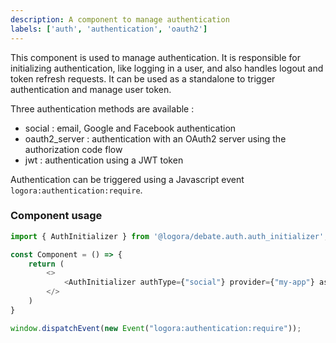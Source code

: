```yaml
---
description: A component to manage authentication
labels: ['auth', 'authentication', 'oauth2']
---
```


This component is used to manage authentication. It is responsible for initializing authentication, like logging in a user, and also handles logout and token refresh requests.
It can be used as a standalone to trigger authentication and manage user token.

Three authentication methods are available :
- social : email, Google and Facebook authentication
- oauth2_server : authentication with an OAuth2 server using the authorization code flow
- jwt : authentication using a JWT token

Authentication can be triggered using a Javascript event `logora:authentication:require`.


### Component usage

```js
import { AuthInitializer } from '@logora/debate.auth.auth_initializer';
```

```js
const Component = () => {
	return (
        <>
            <AuthInitializer authType={"social"} provider={"my-app"} assertion={"random-assertion"} />
        </>
    )
}
```

```js
window.dispatchEvent(new Event("logora:authentication:require"));
```